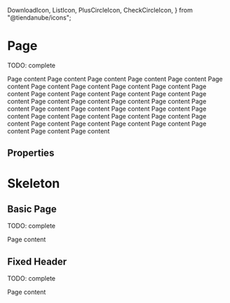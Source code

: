 
  DownloadIcon,
  ListIcon,
  PlusCircleIcon,
  CheckCircleIcon,
} from "@tiendanube/icons";



<Meta title="Components/Page" component={Page} />

# Page

TODO: complete

<Preview>
  <Story
    name="default"
    parameters={{ decorators: [withKnobs, withA11y], layout: "fullscreen" }}
  >
    <Page
      title={text("title", "Title")}
      headerNavigation={{
        type: "back",
        action: {
          onClick: action("headerNavigation.action.onClick"),
          children: text("back", "Back"),
        },
      }}
      paginationPrevious={action("paginationPrevious")}
      paginationNext={action("paginationNext")}
      headerAction={{
        onClick: action("onClickEditAction"),
        children: text("headerAction.children", "Edit"),
        icon: boolean("headerAction.icon", true) ? CheckCircleIcon : null,
        spinner: boolean("headerAction.spinner", false),
        disabled: boolean("headerAction.disabled", false),
      }}
      primaryAction={{
        children: text("primaryAction.children", "Add a product"),
        icon: boolean("primaryAction.icon", true) ? PlusCircleIcon : null,
        onClick: action("primaryAction.OnClick"),
      }}
      secondaryActions={[
        {
          children: text("secondaryActions[0].children", "Organize products"),
          icon: boolean("secondaryActions[0].icon", true) ? DownloadIcon : null,
          onClick: action("secondaryActions[0].OnClick"),
        },
        {
          children: text(
            "secondaryActions[1].children",
            "Import and export from CSV",
          ),
          icon: boolean("secondaryActions[1].icon", true) ? ListIcon : null,
          onClick: action("secondaryActions[1].OnClick"),
        },
      ]}
      headerLabels={[
        {
          id: "label-id-1",
          appearance: select("headerLabels[0].appearance", [
            "default",
            "primary",
            "secondary",
            "success",
            "warning",
            "danger",
          ]),
          label: text("headerLabels[0].label", "label 1"),
        },
        {
          id: "label-id-2",
          appearance: select("headerLabels[1].appearance", [
            "default",
            "primary",
            "secondary",
            "success",
            "warning",
            "danger",
          ]),
          label: text("headerLabels[1].label", "label 2"),
        },
      ]}
    >
      <Text block>Page content</Text>
      <Text block>Page content</Text>
      <Text block>Page content</Text>
      <Text block>Page content</Text>
      <Text block>Page content</Text>
      <Text block>Page content</Text>
      <Text block>Page content</Text>
      <Text block>Page content</Text>
      <Text block>Page content</Text>
      <Text block>Page content</Text>
      <Text block>Page content</Text>
      <Text block>Page content</Text>
      <Text block>Page content</Text>
      <Text block>Page content</Text>
      <Text block>Page content</Text>
      <Text block>Page content</Text>
      <Text block>Page content</Text>
      <Text block>Page content</Text>
      <Text block>Page content</Text>
      <Text block>Page content</Text>
      <Text block>Page content</Text>
      <Text block>Page content</Text>
      <Text block>Page content</Text>
      <Text block>Page content</Text>
      <Text block>Page content</Text>
      <Text block>Page content</Text>
      <Text block>Page content</Text>
      <Text block>Page content</Text>
      <Text block>Page content</Text>
      <Text block>Page content</Text>
      <Text block>Page content</Text>
      <Text block>Page content</Text>
      <Text block>Page content</Text>
      <Text block>Page content</Text>
      <Text block>Page content</Text>
      <Text block>Page content</Text>
      <Text block>Page content</Text>
      <Text block>Page content</Text>
    </Page>
  </Story>
</Preview>

## Properties

<Props of={Page} />

# Skeleton

<Preview>
  <Story
    name="skeleton"
    parameters={{ decorators: [withKnobs, withA11y], layout: "fullscreen" }}
  >
    <Page
      title="skeleton"
      headerNavigation={{
        type: "back",
        action: {
          onClick: action("headerNavigation.action.onClick"),
          children: text("back", "Back"),
        },
      }}
      paginationPrevious={action("paginationPrevious")}
      paginationNext={action("paginationNext")}
      primaryAction="skeleton"
      secondaryActions={["skeleton", "skeleton"]}
      headerLabels={["skeleton", "skeleton"]}
    >
      <Text.Skeleton />
    </Page>
  </Story>
</Preview>

## Basic Page

TODO: complete

<Preview>
  <Story
    name="basic page"
    parameters={{ decorators: [withKnobs, withA11y], layout: "fullscreen" }}
  >
    <Page
      headerNavigation={{
        type: "menu",
        action: {
          onClick: action("headerNavigation.action.onClick"),
        },
      }}
      title={text("title", "Title")}
    >
      <Text>Page content</Text>
    </Page>
  </Story>
</Preview>

## Fixed Header

TODO: complete

<Preview>
  <Story
    name="fixed header"
    parameters={{ decorators: [withKnobs, withA11y], layout: "fullscreen" }}
  >
    <Page
      title={text("title", "Title")}
      headerNavigation={{
        type: "back",
        action: {
          onClick: action("headerNavigation.action.onClick"),
          children: text("back", "Back"),
        },
      }}
      paginationPrevious={action("paginationPrevious")}
      paginationNext={action("paginationNext")}
      primaryAction={{
        onClick: action("onClickPrimaryAction"),
        children: text("primary action", "Primary action"),
      }}
      secondaryActions={[
        {
          children: text("secondary action 1", "Secondary action 1"),
          onClick: action("onClickSecondaryAction1"),
        },
        {
          children: text("secondary action 2", "Secondary action 2"),
          onClick: action("onClickSecondaryAction2"),
        },
      ]}
      headerLabels={[
        {
          id: text("label id 1", "label-id-1"),
          appearance: select("label 1 appearance", [
            "default",
            "primary",
            "secondary",
            "success",
            "warning",
            "danger",
          ]),
          label: text("label 1", "label 1"),
        },
        {
          id: text("label id 2", "label-id-2"),
          appearance: select("label 2 appearance", [
            "default",
            "primary",
            "secondary",
            "success",
            "warning",
            "danger",
          ]),
          label: text("label 2", "label 2"),
        },
      ]}
    >
      <Text>Page content</Text>
    </Page>
  </Story>
</Preview>
